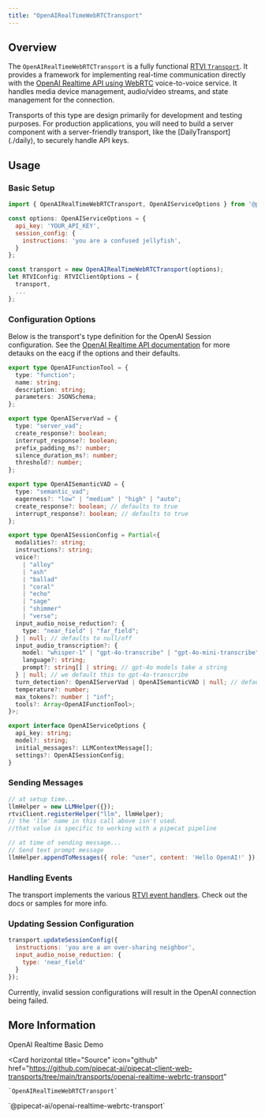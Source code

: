 ```yaml
---
title: "OpenAIRealTimeWebRTCTransport"
---
```


## Overview

The `OpenAIRealTimeWebRTCTransport` is a fully functional [RTVI `Transport`](https://docs.pipecat.ai/client/js/transports/transport). It provides a framework for implementing real-time communication directly with the [OpenAI Realtime API using WebRTC](https://platform.openai.com/docs/guides/realtime-webrtc) voice-to-voice service. It handles media device management, audio/video streams, and state management for the connection.

<Note>
  Transports of this type are design primarily for development and testing
  purposes. For production applications, you will need to build a server
  component with a server-friendly transport, like the
  [DailyTransport](./daily), to securely handle API keys.
</Note>

## Usage

### Basic Setup

```javascript
import { OpenAIRealTimeWebRTCTransport, OpenAIServiceOptions } from '@pipecat-ai/openai-realtime-webrtc-transport';

const options: OpenAIServiceOptions = {
  api_key: 'YOUR_API_KEY',
  session_config: {
    instructions: 'you are a confused jellyfish',
  }
};

const transport = new OpenAIRealTimeWebRTCTransport(options);
let RTVIConfig: RTVIClientOptions = {
  transport,
  ...
};
```

### Configuration Options

Below is the transport's type definition for the OpenAI Session configuration. See the [OpenAI Realtime API documentation](https://platform.openai.com/docs/api-reference/realtime-client-events/session/update) for more detauks on the eacg if the options and their defaults.

```typescript
export type OpenAIFunctionTool = {
  type: "function";
  name: string;
  description: string;
  parameters: JSONSchema;
};

export type OpenAIServerVad = {
  type: "server_vad";
  create_response?: boolean;
  interrupt_response?: boolean;
  prefix_padding_ms?: number;
  silence_duration_ms?: number;
  threshold?: number;
};

export type OpenAISemanticVAD = {
  type: "semantic_vad";
  eagerness?: "low" | "medium" | "high" | "auto";
  create_response?: boolean; // defaults to true
  interrupt_response?: boolean; // defaults to true
};

export type OpenAISessionConfig = Partial<{
  modalities?: string;
  instructions?: string;
  voice?:
    | "alloy"
    | "ash"
    | "ballad"
    | "coral"
    | "echo"
    | "sage"
    | "shimmer"
    | "verse";
  input_audio_noise_reduction?: {
    type: "near_field" | "far_field";
  } | null; // defaults to null/off
  input_audio_transcription?: {
    model: "whisper-1" | "gpt-4o-transcribe" | "gpt-4o-mini-transcribe";
    language?: string;
    prompt?: string[] | string; // gpt-4o models take a string
  } | null; // we default this to gpt-4o-transcribe
  turn_detection?: OpenAIServerVad | OpenAISemanticVAD | null; // defaults to server_vad
  temperature?: number;
  max_tokens?: number | "inf";
  tools?: Array<OpenAIFunctionTool>;
}>;

export interface OpenAIServiceOptions {
  api_key: string;
  model?: string;
  initial_messages?: LLMContextMessage[];
  settings?: OpenAISessionConfig;
}
```

### Sending Messages

```javascript
// at setup time...
llmHelper = new LLMHelper({});
rtviClient.registerHelper("llm", llmHelper);
// the 'llm' name in this call above isn't used.
//that value is specific to working with a pipecat pipeline

// at time of sending message...
// Send text prompt message
llmHelper.appendToMessages({ role: "user", content: 'Hello OpenAI!' });
```

### Handling Events

The transport implements the various [RTVI event handlers](https://docs.pipecat.ai/client/js/api-reference/callbacks). Check out the docs or samples for more info.

### Updating Session Configuration

```javascript
transport.updateSessionConfig({
  instructions: 'you are a an over-sharing neighbor',
  input_audio_noise_reduction: {
    type: 'near_field'
  }
});
```

<Note type="warning">
  Currently, invalid session configurations will result in the OpenAI connection being failed.
</Note>

## More Information

<CardGroup cols={2}>
  <Card
    horizontal
    title="Demo"
    icon="play"
    href="https://github.com/pipecat-ai/pipecat-client-web-transports/tree/main/examples/directToLLMTransports"
  >
    OpenAI Realtime Basic Demo
  </Card>

  <Card
    horizontal
    title="Source"
    icon="github"
    href="https://github.com/pipecat-ai/pipecat-client-web-transports/tree/main/transports/openai-realtime-webrtc-transport"
  >
    `OpenAIRealTimeWebRTCTransport`
  </Card>
</CardGroup>
<Card
  horizontal
  title="Package"
  icon="browser"
  href="https://www.npmjs.com/package/@pipecat-ai/openai-realtime-webrtc-transport"
>
  `@pipecat-ai/openai-realtime-webrtc-transport`
</Card>
